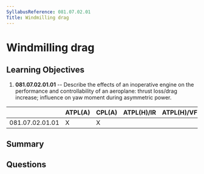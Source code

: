 ```yaml
---
SyllabusReference: 081.07.02.01
Title: Windmilling drag
---
```


# Windmilling drag

## Learning Objectives

1. **081.07.02.01.01** -- Describe the effects of an inoperative engine on the
   performance and controllability of an aeroplane: thrust loss/drag increase;
   influence on yaw moment during asymmetric power.

|                 | ATPL(A) | CPL(A) | ATPL(H)/IR | ATPL(H)/VFR | CPL(H) | IR  | CBIR(A) |
| --------------- | ------- | ------ | ---------- | ----------- | ------ | --- | ------- |
| 081.07.02.01.01 | X       | X      |            |             |        |     |         |

## Summary

## Questions
